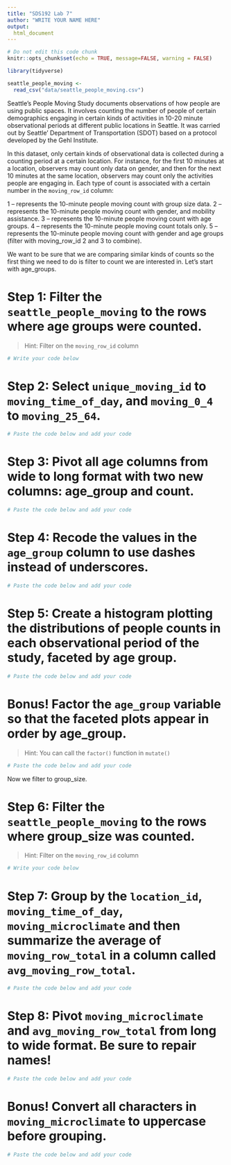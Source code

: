 ```yaml
---
title: "SDS192 Lab 7"
author: "WRITE YOUR NAME HERE"
output:
  html_document
---
```


```r
# Do not edit this code chunk
knitr::opts_chunk$set(echo = TRUE, message=FALSE, warning = FALSE)
```

```r
library(tidyverse)

seattle_people_moving <- 
  read_csv("data/seattle_people_moving.csv")
```

Seattle's People Moving Study documents observations of how people are using public spaces. It involves counting the number of people of certain demographics engaging in certain kinds of activities in 10-20 minute observational periods at different public locations in Seattle. It was carried out by Seattle' Department of Transportation (SDOT) based on a protocol developed by the Gehl Institute.

In this dataset, only certain kinds of observational data is collected during a counting period at a certain location. For instance, for the first 10 minutes at a location, observers may count only data on gender, and then for the next 10 minutes at the same location, observers may count only the activities people are engaging in. Each type of count is associated with a certain number in the `moving_row_id` column:

1 – represents the 10-minute people moving count with group size data.
2 – represents the 10-minute people moving count with gender, and mobility assistance.
3 – represents the 10-minute people moving count with age groups.
4 – represents the 10-minute people moving count totals only.
5 – represents the 10-minute people moving count with gender and age groups (filter with moving_row_id 2 and 3 to combine).

We want to be sure that we are comparing similar kinds of counts so the first thing we need to do is filter to count we are interested in. Let's start with age_groups. 

# Step 1: Filter the `seattle_people_moving` to the rows where age groups were counted.

> Hint: Filter on the `moving_row_id` column

```r
# Write your code below

```

# Step 2: Select `unique_moving_id` to `moving_time_of_day`, and `moving_0_4` to `moving_25_64`.

```r
# Paste the code below and add your code

```

# Step 3: Pivot all age columns from wide to long format with two new columns: age_group and count.

```r
# Paste the code below and add your code

```

# Step 4: Recode the values in the `age_group` column to use dashes instead of underscores.

```r
# Paste the code below and add your code

```

# Step 5: Create a histogram plotting the distributions of people counts in each observational period of the study, faceted by age group.

```r
# Paste the code below and add your code

```

# Bonus! Factor the `age_group` variable so that the faceted plots appear in order by age_group. 

> Hint: You can call the `factor()` function in `mutate()`

```r
# Paste the code below and add your code

```

Now we filter to group_size.

# Step 6: Filter the `seattle_people_moving` to the rows where group_size was counted.

> Hint: Filter on the `moving_row_id` column

```r
# Write your code below

```

# Step 7: Group by the `location_id`, `moving_time_of_day`, `moving_microclimate` and then summarize the average of `moving_row_total` in a column called `avg_moving_row_total`.

```r
# Paste the code below and add your code

```

# Step 8: Pivot `moving_microclimate` and `avg_moving_row_total` from long to wide format. Be sure to repair names!

```r
# Paste the code below and add your code

```

# Bonus! Convert all characters in `moving_microclimate` to uppercase before grouping.

```r
# Paste the code below and add your code

```
